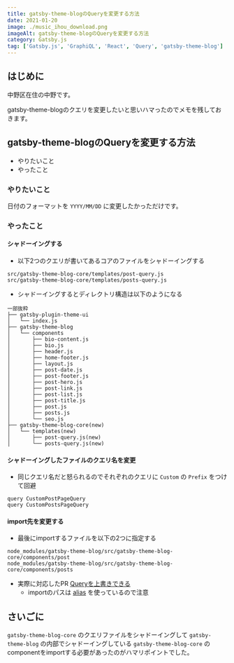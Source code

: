 ```yaml
---
title: gatsby-theme-blogのQueryを変更する方法
date: 2021-01-20
image: ./music_ihou_download.png
imageAlt: gatsby-theme-blogのQueryを変更する方法
category: Gatsby.js
tag: ['Gatsby.js', 'GraphiQL', 'React', 'Query', 'gatsby-theme-blog']
---
```


## はじめに

中野区在住の中野です。

gatsby-theme-blogのクエリを変更したいと思いハマったのでメモを残しておきます。

## gatsby-theme-blogのQueryを変更する方法
- やりたいこと
- やったこと

### やりたいこと

日付のフォーマットを `YYYY/MM/DD` に変更したかっただけです。

### やったこと

#### シャドーイングする

- 以下2つのクエリが書いてあるコアのファイルをシャドーイングする

```
src/gatsby-theme-blog-core/templates/post-query.js
src/gatsby-theme-blog-core/templates/posts-query.js
```

- シャドーイングするとディレクトリ構造は以下のようになる

```
一部抜粋
├── gatsby-plugin-theme-ui
│   └── index.js
├── gatsby-theme-blog
│   └── components
│       ├── bio-content.js
│       ├── bio.js
│       ├── header.js
│       ├── home-footer.js
│       ├── layout.js
│       ├── post-date.js
│       ├── post-footer.js
│       ├── post-hero.js
│       ├── post-link.js
│       ├── post-list.js
│       ├── post-title.js
│       ├── post.js
│       ├── posts.js
│       └── seo.js
├── gatsby-theme-blog-core(new)
│   └── templates(new)
│       ├── post-query.js(new)
│       └── posts-query.js(new)
```

#### シャドーイングしたファイルのクエリ名を変更

- 同じクエリ名だと怒られるのでそれぞれのクエリに `Custom` の `Prefix` をつけて回避

```
query CustomPostPageQuery
query CustomPostsPageQuery
```

#### import先を変更する

- 最後にimportするファイルを以下の2つに指定する

```
node_modules/gatsby-theme-blog/src/gatsby-theme-blog-core/components/post
node_modules/gatsby-theme-blog/src/gatsby-theme-blog-core/components/posts
```

- 実際に対応したPR [Queryを上書きできる](https://github.com/yutanakano/blog/pull/13/commits/94a6b8591861b053ddefb04ee4c62455ae1edfcf)
  - importのパスは [alias](https://github.com/yutanakano/blog/blob/master/gatsby-node.js#L8-L9) を使っているので注意

## さいごに
`gatsby-theme-blog-core` のクエリファイルをシャドーイングして `gatsby-theme-blog` の内部でシャドーイングしている `gatsby-theme-blog-core` のcomponentをimportする必要があったのがハマリポイントでした。

